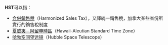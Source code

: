 '''HST'''可以指：

*[[合併銷售稅|合併銷售稅]]（Harmonized Sales Tax），又譯統一銷售稅，加拿大某些省份所實行的銷售稅制度
*[[夏威夷－阿留申時區|夏威夷－阿留申時區]]（Hawaii-Aleutian Standard Time Zone）
*[[哈勃空间望远镜|哈勃空间望远镜]]（Hubble Space Telescope）

{{disambig|Cat=三字拉丁字母縮寫消歧義}}